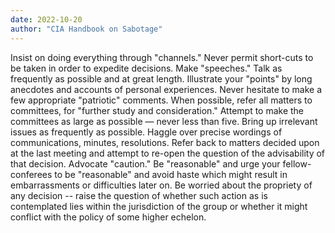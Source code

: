 ```yaml
---
date: 2022-10-20
author: "CIA Handbook on Sabotage"
---
```


Insist on doing everything through "channels." Never permit short-cuts to be taken in order to expedite decisions. Make "speeches." Talk as frequently as possible and at great length. Illustrate your "points" by long anecdotes and accounts of personal experiences. Never hesitate to make a few appropriate "patriotic" comments. When possible, refer all matters to committees, for "further study and consideration." Attempt to make the committees as large as possible — never less than five. Bring up irrelevant issues as frequently as possible. Haggle over precise wordings of communications, minutes, resolutions. Refer back to matters decided upon at the last meeting and attempt to re-open the question of the advisability of that decision. Advocate "caution." Be "reasonable" and urge your fellow-conferees to be "reasonable" and avoid haste which might result in embarrassments or difficulties later on. Be worried about the propriety of any decision -- raise the question of whether such action as is contemplated lies within the jurisdiction of the group or whether it might conflict with the policy of some higher echelon.
